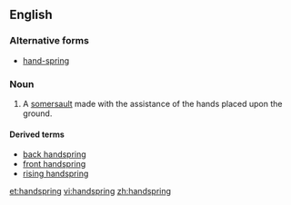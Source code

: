 ==English==

===Alternative forms===
*[[hand-spring]]

===Noun===
{{en-noun}}

# A [[somersault]] made with the assistance of the hands placed upon the ground.

====Derived terms====
*[[back handspring]]
*[[front handspring]]
*[[rising handspring]]

[[et:handspring]]
[[vi:handspring]]
[[zh:handspring]]